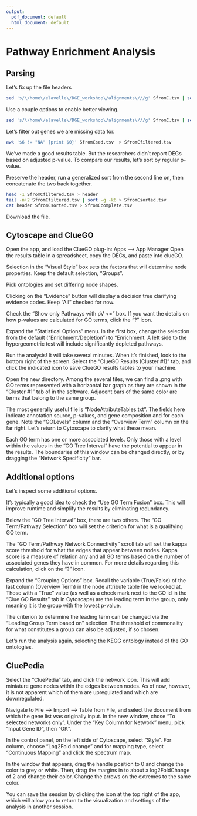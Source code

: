 ```yaml
---
output:
  pdf_document: default
  html_document: default
---
```

# Pathway Enrichment Analysis

## Parsing

Let's fix up the file headers

```bash
sed 's/\/home\/elavelle\/DGE_workshop\/alignments\///g' SfromC.tsv | sed 's/\.sorted\.bam//g' > SfromCsed.tsv
```

Use a couple options to enable better viewing.

```bash
sed 's/\/home\/elavelle\/DGE_workshop\/alignments\///g' SfromC.tsv | sed 's/\.sorted\.bam//g' > SfromCsed.tsv
```

Let's filter out genes we are missing data for.

```bash
awk '$6 != "NA" {print $0}' SfromCsed.tsv  > SfromCfiltered.tsv
```

We've made a good results table. But the researchers didn't report DEGs based on adjusted p-value. To compare our results, let's sort by regular p-value.

Preserve the header, run a generalized sort from the second line on, then concatenate the two back together.

```bash
head -1 SfromCfiltered.tsv > header
tail -n+2 SfromCfiltered.tsv | sort -g -k6 > SfromCsorted.tsv
cat header SfromCsorted.tsv > SfromCcomplete.tsv
```

Download the file.

## Cytoscape and ClueGO

Open the app, and load the ClueGO plug-in: Apps --> App Manager
Open the results table in a spreadsheet, copy the DEGs, and paste into clueGO.

Selection in the "Visual Style" box sets the factors that will determine node properties. Keep the default selection, "Groups".

Pick ontologies and set differing node shapes.

Clicking on the "Evidence" button will display a decision tree clarifying evidence codes. Keep "All" checked for now.

Check the "Show only Pathways with pV <=" box. If you want the details on how p-values are calculated for GO terms, click the “?” icon.

Expand the "Statistical Options" menu. In the first box, change the selection from the default ("Enrichment/Depletion") to "Enrichment. A left side to the hypergeometric test will include significantly depleted pathways.

Run the analysis! It will take several minutes. When it’s finished, look to the bottom right of the screen. Select the "ClueGO Results (Cluster #1)" tab, and click the indicated icon to save ClueGO results tables to your machine.

Open the new directory. Among the several files, we can find a .png with GO terms represented with a horizontal bar graph as they are shown in the “Cluster #1” tab of in the software. Adjacent bars of the same color are terms that belong to the same group.

The most generally useful file is “NodeAttributeTables.txt”. The fields here indicate annotation source, p-values, and gene composition and for each gene. Note the "GOLevels” column and the “Overview Term” column on the far right. Let’s return to Cytoscape to clarify what these mean.

Each GO term has one or more associated levels. Only those with a level within the values in the “GO Tree Interval” have the potential to appear in the results. The boundaries of this window can be changed directly, or by dragging the “Network Specificity” bar.

## Additional options

Let's inspect some additional options.

It’s typically a good idea to check the “Use GO Term Fusion” box. This will improve runtime and simplify the results by eliminating redundancy.

Below the “GO Tree Interval” box, there are two others. The “GO Term/Pathway Selection” box will set the criterion for what is a qualifying GO term.

The “GO Term/Pathway Network Connectivity” scroll tab will set the kappa score threshold for what the edges that appear between nodes. Kappa score is a measure of relation any and all GO terms based on the number of associated genes they have in common. For more details regarding this calculation, click on the “?” icon.

Expand the “Grouping Options” box. Recall the variable (True/False) of the last column (Overview Term) in the node attribute table file we looked at. Those with a “True” value (as well as a check mark next to the GO id in the “Clue GO Results” tab in Cytoscape) are the leading term in the group, only meaning it is the group with the lowest p-value.

The criterion to determine the leading term can be changed via the “Leading Group Term based on” selection. The threshold of commonality for what constitutes a group can also be adjusted, if so chosen.

Let's run the analysis again, selecting the KEGG ontology instead of the GO ontologies.

## CluePedia

Select the "CluePedia" tab, and click the network icon. This will add miniature gene nodes within the edges between nodes. As of now, however, it is not apparent which of them are upregulated and which are downregulated.

Navigate to File –> Import –> Table from File, and select the document from which the gene list was originally input. In the new window, chose “To selected networks only”. Under the “Key Column for Network” menu, pick “Input Gene ID”, then “OK”.

In the control panel, on the left side of Cytoscape, select ”Style”. For column, choose “Log2Fold change” and for mapping type, select “Continuous Mapping” and click the spectrum map.

In the window that appears, drag the handle position to 0 and change the color to grey or white. Then, drag the margins in to about a log2FoldChange of 2 and change their color. Change the arrows on the extremes to the same color.

You can save the session by clicking the icon at the top right of the app, which will allow you to return to the visualization and settings of the analysis in another session.


